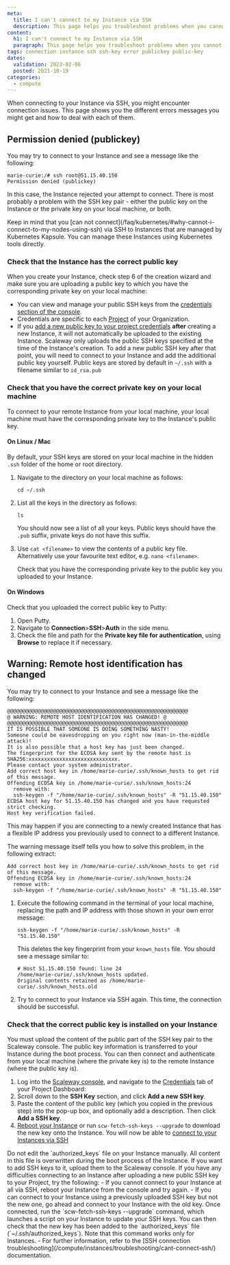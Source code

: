 ```yaml
---
meta:
  title: I can't connect to my Instance via SSH
  description: This page helps you troubleshoot problems when you cannot connect to your Instance via SSH
content:
  h1: I can't connect to my Instance via SSH
  paragraph: This page helps you troubleshoot problems when you cannot connect to your Instance via SSH
tags: connection instance ssh ssh-key error publickey public-key 
dates:
  validation: 2023-02-06
  posted: 2021-10-19
categories:
  - compute
---
```


<Macro id="iam-requirements" />

When connecting to your Instance via SSH, you might encounter connection issues. This page shows you the different errors messages you might get and how to deal with each of them.

## Permission denied (publickey)

You may try to connect to your Instance and see a message like the following:

```
marie-curie:/# ssh root@51.15.40.150
Permission denied (publickey)
```

In this case, the Instance rejected your attempt to connect. There is most probably a problem with the SSH key pair - either the public key on the Instance or the private key on your local machine, or both.

<Message type="tip">
  Keep in mind that you [can not connect](/faq/kubernetes/#why-cannot-i-connect-to-my-nodes-using-ssh) via SSH to Instances that are managed by Kubernetes Kapsule. You can manage these Instances using Kubernetes tools directly.
</Message>

### Check that the Instance has the correct public key

When you create your Instance, check step 6 of the creation wizard and make sure you are uploading a public key to which you have the corresponding private key on your local machine:

<Lightbox src="scaleway-ssh-upload.webp" alt="" />

- You can view and manage your public SSH keys from the [credentials section of the console](https://console.scaleway.com/project/credentials).
- Credentials are specific to each [Project](/console/my-project/concepts/#project) of your Organization. 
- If you [add a new public key to your project credentials](/console/my-project/how-to/create-ssh-key/#how-to-upload-the-public-ssh-key-to-the-scaleway-interface) **after** creating a new Instance, it will not automatically be uploaded to the existing Instance. Scaleway only uploads the public SSH keys specified at the time of the Instance's creation. To add a new public SSH key after that point, you will need to connect to your Instance and add the additional public key yourself. Public keys are stored by default in `~/.ssh` with a filename similar to `id_rsa.pub`

### Check that you have the correct private key on your local machine

To connect to your remote Instance from your local machine, your local machine must have the corresponding private key to the Instance's public key.

#### On Linux / Mac

By default, your SSH keys are stored on your local machine in the hidden `.ssh` folder of the home or root directory. 

1. Navigate to the directory on your local machine as follows:
    ```
    cd ~/.ssh
    ```
2.  List all the keys in the directory as follows:
    ```
    ls
    ```

    You should now see a list of all your keys. Public keys should have the `.pub` suffix, private keys do not have this suffix. 
3. Use `cat <filename>` to view the contents of a public key file. Alternatively use your favourite text editor, e.g. `nano <filename>`.

    Check that you have the corresponding private key to the public key you uploaded to your Instance.

#### On Windows

Check that you uploaded the correct public key to Putty:

1. Open Putty.
2. Navigate to **Connection**>**SSH**>**Auth** in the side menu.
3. Check the file and path for the **Private key file for authentication**, using **Browse** to replace it if necessary.

## Warning: Remote host identification has changed

You may try to connect to your Instance and see a message like the following:

```
@@@@@@@@@@@@@@@@@@@@@@@@@@@@@@@@@@@@@@@@@@@@@@@@@@@@@@@@@@@
@ WARNING: REMOTE HOST IDENTIFICATION HAS CHANGED! @
@@@@@@@@@@@@@@@@@@@@@@@@@@@@@@@@@@@@@@@@@@@@@@@@@@@@@@@@@@@
IT IS POSSIBLE THAT SOMEONE IS DOING SOMETHING NASTY!
Someone could be eavesdropping on you right now (man-in-the-middle attack)!
It is also possible that a host key has just been changed.
The fingerprint for the ECDSA key sent by the remote host is
SHA256:xxxxxxxxxxxxxxxxxxxxxxxxxxxxx.
Please contact your system administrator.
Add correct host key in /home/marie-curie/.ssh/known_hosts to get rid of this message.
Offending ECDSA key in /home/marie-curie/.ssh/known_hosts:24
  remove with:
  ssh-keygen -f "/home/marie-curie/.ssh/known_hosts" -R "51.15.40.150"
ECDSA host key for 51.15.40.150 has changed and you have requested strict checking.
Host key verification failed.
```

This may happen if you are connecting to a newly created Instance that has a flexible IP address you previously used to connect to a different Instance.

The warning message itself tells you how to solve this problem, in the following extract:

```
Add correct host key in /home/marie-curie/.ssh/known_hosts to get rid of this message.
Offending ECDSA key in /home/marie-curie/.ssh/known_hosts:24
  remove with:
  ssh-keygen -f "/home/marie-curie/.ssh/known_hosts" -R "51.15.40.150"
```

1. Execute the following command in the terminal of your local machine, replacing the path and IP address with those shown in your own error message:
    ```
    ssh-keygen -f "/home/marie-curie/.ssh/known_hosts" -R "51.15.40.150"
    ```
    This deletes the key fingerprint from your `known_hosts` file. You should see a message similar to:

    ```
    # Host 51.15.40.150 found: line 24
    /home/marie-curie/.ssh/known_hosts updated.
    Original contents retained as /home/marie-curie/.ssh/known_hosts.old
    ```
2. Try to connect to your Instance via SSH again. This time, the connection should be successful.

### Check that the correct public key is installed on your Instance

You must upload the content of the public part of the SSH key pair to the Scaleway console. The public key information is transferred to your Instance during the boot process. You can then connect and authenticate from your local machine (where the private key is) to the remote Instance (where the public key is).

1. Log into the [Scaleway console](https://console.scaleway.com), and navigate to the [Credentials](/identity-and-access-management/iam/concepts/#api-key) tab of your Project Dashboard:
    <Lightbox src="scaleway-credentials-nav.webp" alt="" />
2. Scroll down to the **SSH Key** section, and click **Add a new SSH key**.
    <Lightbox src="scaleway-ssh-keys.webp" alt="" />
3. Paste the content of the public key (which you copied in the previous step) into the pop-up box, and optionally add a description. Then click **Add a SSH key**.
4. [Reboot your Instance](/compute/instances/how-to/use-boot-modes/#how-to-use-local-boot) or run `scw-fetch-ssh-keys --upgrade` to download the new key onto the Instance. You will now be able to [connect to your Instances via SSH](/compute/instances/how-to/connect-to-instance/)

<Message type="important">
  Do not edit the `authorized_keys` file on your Instance manually. All content in this file is overwritten during the boot process of the Instance. If you want to add SSH keys to it, upload them to the Scaleway console.
</Message>

<Message type="tip">
  If you have any difficulties connecting to an Instance after uploading a new public SSH key to your Project, try the following:  
    - If you cannot connect to your Instance at all via SSH, reboot your Instance from the console and try again.
    - If you can connect to your Instance using a previously uploaded SSH key but not the new one, go ahead and connect to your Instance with the old key. Once connected, run the `scw-fetch-ssh-keys --upgrade` command, which launches a script on your Instance to update your SSH keys. You can then check that the new key has been added to the `authorized_keys` file (`~/.ssh/authorized_keys`). Note that this command works only for Instances.
    - For further information, refer to the [SSH connection troubleshooting](/compute/instances/troubleshooting/cant-connect-ssh/) documentation.
</Message>


